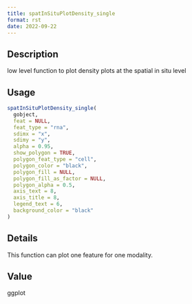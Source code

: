 ```yaml
--- 
title: spatInSituPlotDensity_single 
format: rst 
date: 2022-09-22 
--- 
```


## Description

low level function to plot density plots at the spatial in situ level


## Usage

```r
spatInSituPlotDensity_single(
  gobject,
  feat = NULL,
  feat_type = "rna",
  sdimx = "x",
  sdimy = "y",
  alpha = 0.95,
  show_polygon = TRUE,
  polygon_feat_type = "cell",
  polygon_color = "black",
  polygon_fill = NULL,
  polygon_fill_as_factor = NULL,
  polygon_alpha = 0.5,
  axis_text = 8,
  axis_title = 8,
  legend_text = 6,
  background_color = "black"
)
```


## Details

This function can plot one feature for one modality.


## Value

ggplot


